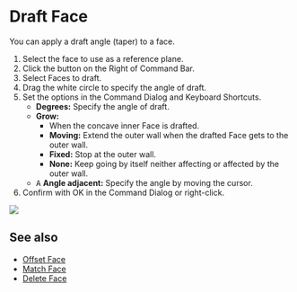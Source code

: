 
<Reference shortcut="" command="Draft Face" button="" />

# Draft Face

You can apply a draft angle (taper) to a face.

1. Select the face to use as a reference plane.
2. Click the button <ButtonIcon type="button-draft-face" /> on the Right of Command Bar.
3. Select Faces to draft.
4. Drag the white circle to specify the angle of draft.
5. Set the options in the Command Dialog and Keyboard Shortcuts.
    - **Degrees:** Specify the angle of draft.
    - **Grow:**
        - When the concave inner Face is drafted.
        - **Moving:** Extend the outer wall when the drafted Face gets to the outer wall.
        - **Fixed:** Stop at the outer wall.
        - **None:** Keep going by itself neither affecting or affected by the outer wall.
    - <kbd>A</kbd> **Angle adjacent:** Specify the angle by moving the cursor.
6. Confirm with OK in the Command Dialog or right-click.

![](/img/draft-face.gif)

## See also
- [Offset Face](./offset-face)
- [Match Face](./match-face)
- [Delete Face](./delete-face)

